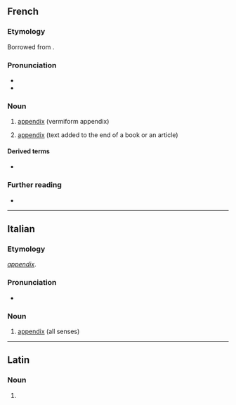 ==French==
{{wikipedia|lang=fr}}

===Etymology===
Borrowed from {{bor|fr|la|appendix}}.

===Pronunciation===
* {{fr-IPA}}
* {{audio|Fr-appendice.ogg|Audio|lang=fr}}

===Noun===
{{fr-noun|m}}

# {{lb|fr|anatomy}} [[appendix]] (vermiform appendix)
# [[appendix]] (text added to the end of a book or an article)

====Derived terms====
* {{l|fr|appendicite}}

===Further reading===
* {{R:TLFi}}

----

==Italian==

===Etymology===
{{etyl|la|it}} ''[[appendix]]''.

===Pronunciation===
* {{hyphenation|ap|pen|dì|ce|lang=it}}

===Noun===
{{it-noun|f}}

# [[appendix]] (all senses)

----

==Latin==

===Noun===
{{la-noun-form|appendice}}

# {{inflection of|appendix||abl|s|lang=la}}